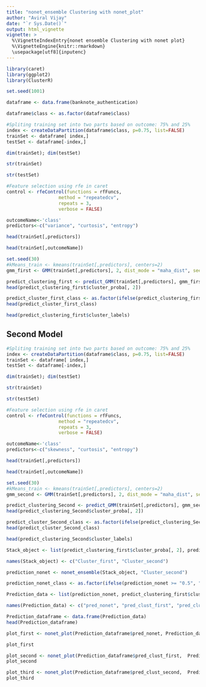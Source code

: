 ```yaml
---
title: "nonet_ensemble Clustering with nonet_plot"
author: "Aviral Vijay"
date: "`r Sys.Date()`"
output: html_vignette
vignette: >
  %\VignetteIndexEntry{nonet ensemble Clustering with nonet plot}
  %\VignetteEngine{knitr::rmarkdown}
  \usepackage[utf8]{inputenc}
---
```


```r
library(caret)
library(ggplot2)
library(ClusterR)
```

```r
set.seed(1001)
```


```r
dataframe <- data.frame(banknote_authentication)
```

```r
dataframe$class <- as.factor(dataframe$class)
```


```r
#Spliting training set into two parts based on outcome: 75% and 25%
index <- createDataPartition(dataframe$class, p=0.75, list=FALSE)
trainSet <- dataframe[ index,]
testSet <- dataframe[-index,]
```

```r
dim(trainSet); dim(testSet)
```

```r
str(trainSet)
```

```r
str(testSet)
```

```r
#Feature selection using rfe in caret
control <- rfeControl(functions = rfFuncs,
                   method = "repeatedcv",
                   repeats = 3,
                   verbose = FALSE)
```

```r
outcomeName<-'class'
predictors<-c("variance", "curtosis", "entropy")
```


```r
head(trainSet[,predictors])
```
```r
head(trainSet[,outcomeName])
```



```r
set.seed(30)
#kMeans_train <- kmeans(trainSet[,predictors], centers=2)
gmm_first <- GMM(trainSet[,predictors], 2, dist_mode = "maha_dist", seed_mode = "random_subset", km_iter = 10, em_iter = 10, verbose = F)          

```

```r
predict_clustering_first <- predict_GMM(trainSet[,predictors], gmm_first$centroids, gmm_first$covariance_matrices, gmm_first$weights) 
head(predict_clustering_first$cluster_proba[, 2])
```

```r
predict_cluster_first_class <- as.factor(ifelse(predict_clustering_first$cluster_proba[, 2] >= "0.5", "1", "0"))
head(predict_cluster_first_class)
```

```r
head(predict_clustering_first$cluster_labels)
```

## Second Model


```r
#Spliting training set into two parts based on outcome: 75% and 25%
index <- createDataPartition(dataframe$class, p=0.75, list=FALSE)
trainSet <- dataframe[ index,]
testSet <- dataframe[-index,]
```

```r
dim(trainSet); dim(testSet)
```

```r
str(trainSet)
```

```r
str(testSet)
```

```r
#Feature selection using rfe in caret
control <- rfeControl(functions = rfFuncs,
                   method = "repeatedcv",
                   repeats = 3,
                   verbose = FALSE)
```

```r
outcomeName<-'class'
predictors<-c("skewness", "curtosis", "entropy")
```

```r
head(trainSet[,predictors])
```
```r
head(trainSet[,outcomeName])
```



```r
set.seed(30)
#kMeans_train <- kmeans(trainSet[,predictors], centers=2)
gmm_second <- GMM(trainSet[,predictors], 2, dist_mode = "maha_dist", seed_mode = "random_subset", km_iter = 10, em_iter = 10, verbose = F)          

```

```r
predict_clustering_Second <- predict_GMM(trainSet[,predictors], gmm_second$centroids, gmm_second$covariance_matrices, gmm_second$weights) 
head(predict_clustering_Second$cluster_proba[, 2])
```

```r
predict_cluster_Second_class <- as.factor(ifelse(predict_clustering_Second$cluster_proba[, 2] >= "0.5", "1", "0"))
head(predict_cluster_Second_class)
```

```r
head(predict_clustering_Second$cluster_labels)
```


```r
Stack_object <- list(predict_clustering_first$cluster_proba[, 2], predict_clustering_Second$cluster_proba[, 2])

```

```r
names(Stack_object) <- c("Cluster_first", "Cluster_second")
```


```r
prediction_nonet <- nonet_ensemble(Stack_object, "Cluster_second")
```


```r
prediction_nonet_class <- as.factor(ifelse(prediction_nonet >= "0.5", "1", "0"))
```

```r
Prediction_data <- list(prediction_nonet, predict_clustering_first$cluster_proba[, 2], predict_clustering_Second$cluster_proba[, 2])
```



```r
names(Prediction_data) <- c("pred_nonet", "pred_clust_first", "pred_clust_second")
```

```r
Prediction_dataframe <- data.frame(Prediction_data)
head(Prediction_dataframe)
```


```r
plot_first <- nonet_plot(Prediction_dataframe$pred_nonet, Prediction_dataframe$pred_clust_first, Prediction_dataframe, plot_type = "hist")
```

```r
plot_first
```


```r
plot_second <- nonet_plot(Prediction_dataframe$pred_clust_first,  Prediction_dataframe$pred_clust_second, Prediction_dataframe, plot_type = "hist")
plot_second
```
```r
plot_third <- nonet_plot(Prediction_dataframe$pred_clust_second,  Prediction_dataframe$pred_clust_first, Prediction_dataframe, plot_type = "hist")
plot_third
```



